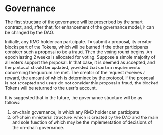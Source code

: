 ---
---

# Governance

The first structure of the governance will be prescribed by the smart contract, and, after that, for enhancement of the
governance model, it can be changed by the DAO.

Initially, any RMO holder can participate. To submit a proposal, its creator blocks part of the Tokens, which will be
burned if the other participants consider such a proposal to be a fraud. Then the voting round begins. An epoch lasting
2 weeks is allocated for voting. Suppose a simple majority of all voters support the proposal. In that case, it is
deemed as accepted, and the protocol should be updated, provided that certain requirements concerning the quorum are
met. The creator of the request receives a reward, the amount of which is determined by the protocol. If the proposal is
not accepted and users do not consider this proposal a fraud, the blocked Tokens will be returned to the user's account.

It is suggested that in the future, the governance structure will be as follows:

1. on-chain governance, in which any RMO holder can participate
2. off-chain ministerial structure, which is created by the DAO and the main and sole function of which may be the
   implementation of decisions of the on-chain governance.

